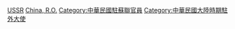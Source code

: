 [[Category:中華民國駐俄羅斯大使|USSR]]
[[Category:駐蘇聯大使|China, R.O.]]
[[Category:中華民國駐蘇聯官員|Category:中華民國駐蘇聯官員]]
[[Category:中華民國大陸時期駐外大使|Category:中華民國大陸時期駐外大使]]